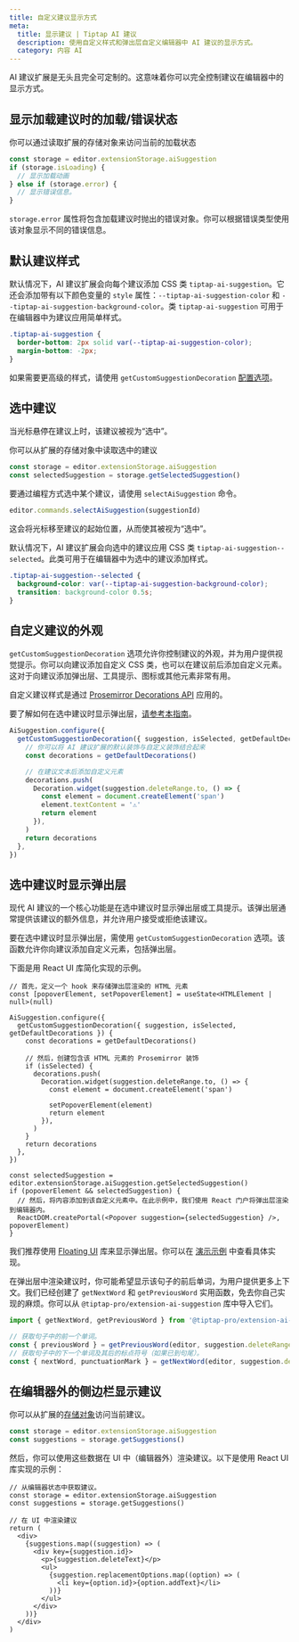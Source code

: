 ```yaml
---
title: 自定义建议显示方式
meta:
  title: 显示建议 | Tiptap AI 建议
  description: 使用自定义样式和弹出层自定义编辑器中 AI 建议的显示方式。
  category: 内容 AI
---
```


AI 建议扩展是无头且完全可定制的。这意味着你可以完全控制建议在编辑器中的显示方式。

## 显示加载建议时的加载/错误状态

你可以通过读取扩展的存储对象来访问当前的加载状态

```ts
const storage = editor.extensionStorage.aiSuggestion
if (storage.isLoading) {
  // 显示加载动画
} else if (storage.error) {
  // 显示错误信息。
}
```

`storage.error` 属性将包含加载建议时抛出的错误对象。你可以根据错误类型使用该对象显示不同的错误信息。

## 默认建议样式

默认情况下，AI 建议扩展会向每个建议添加 CSS 类 `tiptap-ai-suggestion`。它还会添加带有以下颜色变量的 `style` 属性：`--tiptap-ai-suggestion-color` 和 `--tiptap-ai-suggestion-background-color`。类 `tiptap-ai-suggestion` 可用于在编辑器中为建议应用简单样式。

```css
.tiptap-ai-suggestion {
  border-bottom: 2px solid var(--tiptap-ai-suggestion-color);
  margin-bottom: -2px;
}
```

如果需要更高级的样式，请使用 `getCustomSuggestionDecoration` [配置选项](/content-ai/capabilities/suggestion/configure#custom-suggestion-styles)。

## 选中建议

当光标悬停在建议上时，该建议被视为“选中”。

你可以从扩展的存储对象中读取选中的建议

```ts
const storage = editor.extensionStorage.aiSuggestion
const selectedSuggestion = storage.getSelectedSuggestion()
```

要通过编程方式选中某个建议，请使用 `selectAiSuggestion` 命令。

```ts
editor.commands.selectAiSuggestion(suggestionId)
```

这会将光标移至建议的起始位置，从而使其被视为“选中”。

默认情况下，AI 建议扩展会向选中的建议应用 CSS 类 `tiptap-ai-suggestion--selected`。此类可用于在编辑器中为选中的建议添加样式。

```css
.tiptap-ai-suggestion--selected {
  background-color: var(--tiptap-ai-suggestion-background-color);
  transition: background-color 0.5s;
}
```

## 自定义建议的外观

`getCustomSuggestionDecoration` 选项允许你控制建议的外观，并为用户提供视觉提示。你可以向建议添加自定义 CSS 类，也可以在建议前后添加自定义元素。这对于向建议添加弹出层、工具提示、图标或其他元素非常有用。

自定义建议样式是通过 [Prosemirror Decorations API](https://prosemirror.net/docs/guide/#view.decorations) 应用的。

要了解如何在选中建议时显示弹出层，[请参考本指南](/content-ai/capabilities/suggestion/features/display-suggestions#show-a-popover-when-you-select-a-suggestion)。

```ts
AiSuggestion.configure({
  getCustomSuggestionDecoration({ suggestion, isSelected, getDefaultDecorations }) {
    // 你可以将 AI 建议扩展的默认装饰与自定义装饰结合起来
    const decorations = getDefaultDecorations()

    // 在建议文本后添加自定义元素
    decorations.push(
      Decoration.widget(suggestion.deleteRange.to, () => {
        const element = document.createElement('span')
        element.textContent = '⚠️'
        return element
      }),
    )
    return decorations
  },
})
```

## 选中建议时显示弹出层

现代 AI 建议的一个核心功能是在选中建议时显示弹出层或工具提示。该弹出层通常提供该建议的额外信息，并允许用户接受或拒绝该建议。

要在选中建议时显示弹出层，需使用 `getCustomSuggestionDecoration` 选项。该函数允许你向建议添加自定义元素，包括弹出层。

下面是用 React UI 库简化实现的示例。

```tsx
// 首先，定义一个 hook 来存储弹出层渲染的 HTML 元素
const [popoverElement, setPopoverElement] = useState<HTMLElement | null>(null)

AiSuggestion.configure({
  getCustomSuggestionDecoration({ suggestion, isSelected, getDefaultDecorations }) {
    const decorations = getDefaultDecorations()

    // 然后，创建包含该 HTML 元素的 Prosemirror 装饰
    if (isSelected) {
      decorations.push(
        Decoration.widget(suggestion.deleteRange.to, () => {
          const element = document.createElement('span')

          setPopoverElement(element)
          return element
        }),
      )
    }
    return decorations
  },
})

const selectedSuggestion = editor.extensionStorage.aiSuggestion.getSelectedSuggestion()
if (popoverElement && selectedSuggestion) {
  // 然后，将内容添加到该自定义元素中。在此示例中，我们使用 React 门户将弹出层渲染到编辑器内。
  ReactDOM.createPortal(<Popover suggestion={selectedSuggestion} />, popoverElement)
}
```

我们推荐使用 [Floating UI](https://floating-ui.com/) 库来显示弹出层。你可以在 [演示示例](/content-ai/capabilities/suggestion/overview) 中查看具体实现。

在弹出层中渲染建议时，你可能希望显示该句子的前后单词，为用户提供更多上下文。我们已经创建了 `getNextWord` 和 `getPreviousWord` 实用函数，免去你自己实现的麻烦。你可以从 `@tiptap-pro/extension-ai-suggestion` 库中导入它们。

```ts
import { getNextWord, getPreviousWord } from '@tiptap-pro/extension-ai-suggestion'

// 获取句子中的前一个单词。
const { previousWord } = getPreviousWord(editor, suggestion.deleteRange.from)
// 获取句子中的下一个单词及其后的标点符号（如果已到句尾）。
const { nextWord, punctuationMark } = getNextWord(editor, suggestion.deleteRange.to)
```

## 在编辑器外的侧边栏显示建议

你可以从扩展的[存储对象](/content-ai/capabilities/suggestion/api-reference#extension-storage)访问当前建议。

```ts
const storage = editor.extensionStorage.aiSuggestion
const suggestions = storage.getSuggestions()
```

然后，你可以使用这些数据在 UI 中（编辑器外）渲染建议。以下是使用 React UI 库实现的示例：

```tsx
// 从编辑器状态中获取建议。
const storage = editor.extensionStorage.aiSuggestion
const suggestions = storage.getSuggestions()

// 在 UI 中渲染建议
return (
  <div>
    {suggestions.map((suggestion) => (
      <div key={suggestion.id}>
        <p>{suggestion.deleteText}</p>
        <ul>
          {suggestion.replacementOptions.map((option) => (
            <li key={option.id}>{option.addText}</li>
          ))}
        </ul>
      </div>
    ))}
  </div>
)
```